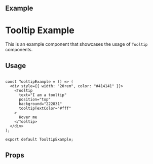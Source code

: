 
<Meta of={Tooltip} title="Tooltip" />

## Example

<Canvas of={Tooltip.TooltipExample} />

# Tooltip Example

This is an example component that showcases the usage of `Tooltip` components.

## Usage

```tsx

const TooltipExample = () => (
  <div style={{ width: "20rem", color: "#414141" }}>
    <Tooltip
      text="I am a tooltip"
      position="top"
      background="222831"
      tooltipTextColor="#fff"
    >
      Hover me
    </Tooltip>
  </div>
);

export default TooltipExample;
```

## Props

<Controls of={Tooltip.TooltipExample} />

